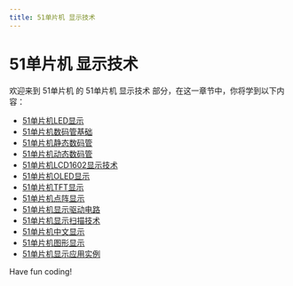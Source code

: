 ```yaml
---
title: 51单片机 显示技术
---
```


# 51单片机 显示技术

欢迎来到 51单片机 的 51单片机 显示技术 部分，在这一章节中，你将学到以下内容：

- [51单片机LED显示](./0-51-mcu-led-display.mdx)
- [51单片机数码管基础](./1-51-single-chip-microcomputer-digital-tube-foundation.mdx)
- [51单片机静态数码管](./2-51-mcu-static-digital-tube.mdx)
- [51单片机动态数码管](./3-51-mcu-dynamic-digital-tube.mdx)
- [51单片机LCD1602显示技术](./4-51-mcu-lcd1602.mdx)
- [51单片机OLED显示](./6-51-mcu-oled-display.mdx)
- [51单片机TFT显示](./7-51-mcu-tft-display.mdx)
- [51单片机点阵显示](./8-51-single-chip-microcomputer-dot-matrix-display.mdx)
- [51单片机显示驱动电路](./9-51-mcu-display-drive-circuit.mdx)
- [51单片机显示扫描技术](./10-51-single-chip-microcomputer-display-scanning-technology.mdx)
- [51单片机中文显示](./11-51-chinese-microcontroller-display.mdx)
- [51单片机图形显示](./12-51-single-chip-graphic-display.mdx)
- [51单片机显示应用实例](./13-51-mcu-display-application-examples.mdx)

Have fun coding!